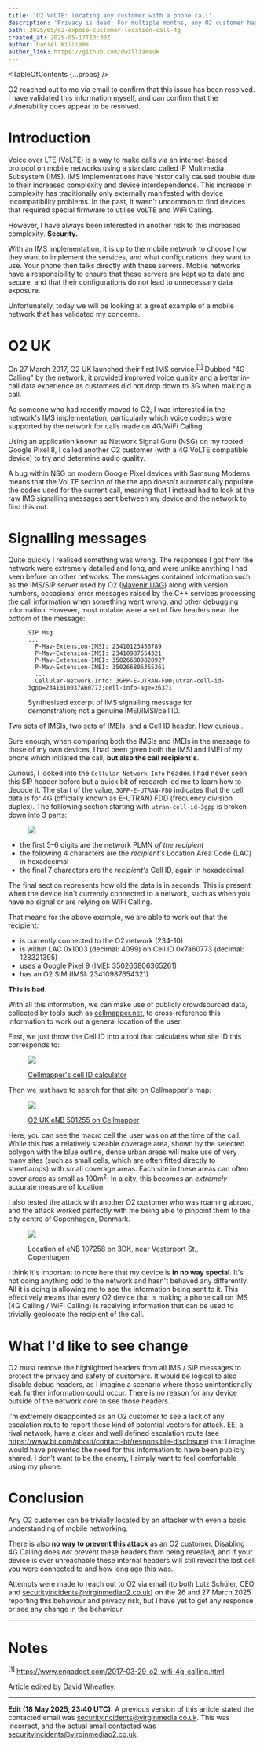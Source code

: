 ```yaml
---
title: 'O2 VoLTE: locating any customer with a phone call'
description: 'Privacy is dead: For multiple months, any O2 customer has had their location exposed to call initiators without their knowledge.'
path: 2025/05/o2-expose-customer-location-call-4g
created_at: 2025-05-17T13:30Z
author: Daniel Williams
author_link: https://github.com/dwilliamsuk
---
```



<TableOfContents {...props} />

<FactBox title="Update (19th May 2025, 08:14 BST)">

O2 reached out to me via email to confirm that this issue has been resolved. I have validated this information myself, and can confirm that the
vulnerability does appear to be resolved.

</FactBox>

# Introduction

Voice over LTE (VoLTE) is a way to make calls via an internet-based protocol on mobile networks using a standard called IP Multimedia Subsystem
(IMS). IMS implementations have historically caused trouble due to their increased complexity and device interdependence. This increase in
complexity has traditionally only externally manifested with device incompatibility problems. In the past, it wasn't uncommon to find devices
that required special firmware to utilise VoLTE and WiFi Calling.

However, I have always been interested in another risk to this increased complexity. **Security.**

With an IMS implementation, it is up to the mobile network to choose how they want to implement the services, and what configurations they want
to use. Your phone then talks directly with these servers. Mobile networks have a responsibility to ensure that these servers are kept up to date
and secure, and that their configurations do not lead to unnecessary data exposure.

Unfortunately, today we will be looking at a great example of a mobile network that has validated my concerns.

# O2 UK

On 27 March 2017, O2 UK launched their first IMS service.<sup id="note-1-link">[\[1\]](#note-1)</sup> Dubbed "4G Calling" by the network, it
provided improved voice quality and a better in-call data experience as customers did not drop down to 3G when making a call.

As someone who had recently moved to O2, I was interested in the network's IMS implementation, particularly which voice codecs were supported by
the network for calls made on 4G/WiFi Calling.

Using an application known as Network Signal Guru (NSG) on my rooted Google Pixel 8, I called another O2 customer (with a 4G VoLTE compatible
device) to try and determine audio quality.

A bug within NSG on modern Google Pixel devices with Samsung Modems means that the VoLTE section of the the app doesn't automatically populate
the codec used for the current call, meaning that I instead had to look at the raw IMS signalling messages sent between my device and the network
to find this out.

# Signalling messages

Quite quickly I realised something was wrong. The responses I got from the network were extremely detailed and long, and were unlike anything I
had seen before on other networks. The messages contained information such as the IMS/SIP server used by O2
([Mavenir UAG](https://www.mavenir.com/portfolio/mavcore/cloud-native-ims/)) along with version numbers, occasional error messages raised by the
C++ services processing the call information when something went wrong, and other debugging information. However, most notable were a set of five
headers near the bottom of the message:

<figure>

```
SIP Msg
...
  P-Mav-Extension-IMSI: 23410123456789
  P-Mav-Extension-IMSI: 23410987654321
  P-Mav-Extension-IMEI: 350266809828927
  P-Mav-Extension-IMEI: 350266806365261
  ...
  Cellular-Network-Info: 3GPP-E-UTRAN-FDD;utran-cell-id-3gpp=2341010037A60773;cell-info-age=26371
```

<figcaption>
Synthesised excerpt of IMS signalling message for demonstration; not a genuine IMEI/IMSI/cell ID.
</figcaption>
</figure>

Two sets of IMSIs, two sets of IMEIs, and a Cell ID header. How curious&hellip;

Sure enough, when comparing both the IMSIs and IMEIs in the message to those of my own devices, I had been given both the IMSI and IMEI of my
phone which initiated the call, **but also the call recipient's**.

Curious, I looked into the `Cellular-Network-Info` header. I had never seen this SIP header before but a quick bit of research led me to learn
how to decode it. The start of the value, `3GPP-E-UTRAN-FDD` indicates that the cell data is for 4G (officially known as E-UTRAN) FDD (frequency
division duplex). The folllowing section starting with `utran-cell-id-3gpp` is broken down into 3 parts:

<figure>

![](./cell-header-breakdown.svg)

</figure>

- the first 5&ndash;6 digits are the network PLMN _of the recipient_
- the following 4 characters are the _recipient's_ Location Area Code (LAC) in hexadecimal
- the final 7 characters are the _recipient's_ Cell ID, again in hexadecimal

The final section represents how old the data is in seconds. This is present when the device isn't currently connected to a network, such as when
you have no signal or are relying on WiFi Calling.

That means for the above example, we are able to work out that the recipient:

- is currently connected to the O2 network (234-10)
- is within LAC 0x1003 (decimal: 4099) on Cell ID 0x7a60773 (decimal: 128321395)
- uses a Google Pixel 9 (IMEI: 350266806365261)
- has an O2 SIM (IMSI: 23410987654321)

**This is bad.**

With all this information, we can make use of publicly crowdsourced data, collected by tools such as [cellmapper.net](https://cellmapper.net), to
cross-reference this information to work out a general location of the user.

First, we just throw the Cell ID into a tool that calculates what site ID this corresponds to:

<figure>

![](./cell-id-calculator.png)

<figcaption>

[Cellmapper's cell ID calculator](https://www.cellmapper.net/enbid?net=LTE&cellid=128321395)

</figcaption>
</figure>

Then we just have to search for that site on Cellmapper's map:

<figure>

![](./cellmapper-sector.png)

<figcaption>

[O2 UK eNB 501255 on Cellmapper](https://www.cellmapper.net/map?MCC=234&MNC=10&type=LTE&latitude=51.52666039304819&longitude=-0.6526597015225719&zoom=16&showTowers=true&showIcons=true&showTowerLabels=true&clusterEnabled=true&tilesEnabled=true&showOrphans=false&showNoFrequencyOnly=false&showFrequencyOnly=false&showBandwidthOnly=false&DateFilterType=Last&showHex=false&showVerifiedOnly=false&showUnverifiedOnly=false&showLTECAOnly=false&showENDCOnly=false&showBand=0&showSectorColours=true&mapType=roadmap&darkMode=false&imperialUnits=false)

</figcaption>
</figure>

Here, you can see the macro cell the user was on at the time of the call. While this has a relatively sizeable coverage area, shown by the
selected polygon with the blue outline, dense urban areas will make use of very many sites (such as small cells, which are often fitted directly
to streetlamps) with small coverage areas. Each site in these areas can often cover areas as small as 100m<sup>2</sup>. In a city, this becomes
an _extremely_ accurate measure of location.

I also tested the attack with another O2 customer who was roaming abroad, and the attack worked perfectly with me being able to pinpoint them to
the city centre of Copenhagen, Denmark.

<figure>

![](./dk-site.png)

<figcaption>Location of eNB 107258 on 3DK, near Vesterport St., Copenhagen</figcaption>

</figure>

I think it's important to note here that my device is **in no way special**. It's not doing anything odd to the network and hasn't behaved any
differently. All it is doing is allowing me to see the information being sent to it. This effectively means that every O2 device that is making a
phone call on IMS (4G Calling / WiFi Calling) is receiving information that can be used to trivially geolocate the recipient of the call.

# What I'd like to see change

O2 must remove the highlighted headers from all IMS / SIP messages to protect the privacy and safety of customers. It would be logical to also
disable debug headers, as I imagine a scenario where those unintentionally leak further information could occur. There is no reason for any
device outside of the network core to see those headers.

I'm extremely disappointed as an O2 customer to see a lack of any escalation route to report these kind of potential vectors for attack. EE, a
rival network, have a clear and well defined escalation route (see https://www.bt.com/about/contact-bt/responsible-disclosure) that I imagine
would have prevented the need for this information to have been publicly shared. I don't want to be the enemy, I simply want to feel comfortable
using my phone.

# Conclusion

Any O2 customer can be trivially located by an attacker with even a basic understanding of mobile networking.

There is also **no way to prevent this attack** as an O2 customer. Disabling 4G Calling does _not_ prevent these headers from being revealed, and
if your device is ever unreachable these internal headers will still reveal the last cell you were connected to and how long ago this was.

Attempts were made to reach out to O2 via email (to both Lutz Schüler, CEO and securityincidents@virginmediao2.co.uk) on the 26 and 27 March 2025
reporting this behaviour and privacy risk, but I have yet to get any response or see any change in the behaviour.

---

# Notes

<sup id="note-1">[\[1\]](#note-1-link)</sup> https://www.engadget.com/2017-03-29-o2-wifi-4g-calling.html

Article edited by David Wheatley.

---

**Edit (18 May 2025, 23:40 UTC):** A previous version of this article stated the contacted email was securityincidents@virginmedia.co.uk. This
was incorrect, and the actual email contacted was securityincidents@virginmediao2.co.uk.
